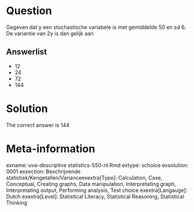 Question
========

Gegeven dat y een stochastische variabele is met gemiddelde 50 en sd 6. De variantie van 2y is dan gelijk aan 

Answerlist
----------
* 12
* 24
* 72
* 144

Solution
========

The correct answer is  144 

Meta-information
================
exname: uva-descriptive statistics-550-nl.Rmd 
extype: schoice 
exsolution: 0001 
exsection: Beschrijvende statistiek/Kengetallen/Varianceexextra[Type]: Calculation, Case, Conceptual, Creating graphs, Data manipulation, Interpretating graph, Interpretating output, Performing analysis, Test choice 
exextra[Langauge]: Dutch 
exextra[Level]: Statistical Literacy, Statistical Reasoning, Statistical Thinking 
